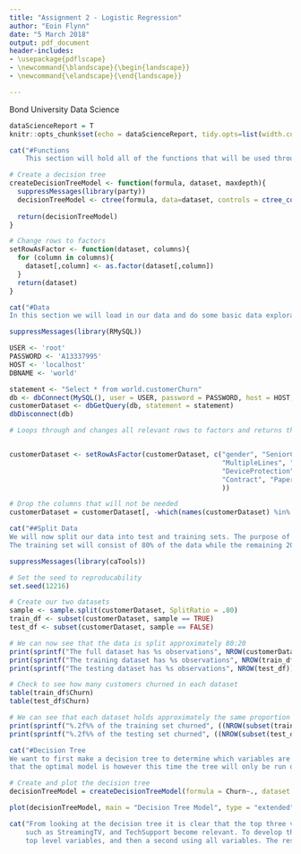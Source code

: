 ```yaml
---
title: "Assignment 2 - Logistic Regression"
author: "Eoin Flynn"
date: "5 March 2018"
output: pdf_document
header-includes:
- \usepackage{pdflscape}
- \newcommand{\blandscape}{\begin{landscape}}
- \newcommand{\elandscape}{\end{landscape}}

---
```


\centering
Bond University\linebreak
Data Science


\raggedright
\clearpage
\tableofcontents
\clearpage

```r
dataScienceReport = T
knitr::opts_chunk$set(echo = dataScienceReport, tidy.opts=list(width.cutoff=60),tidy=TRUE)
```

```r
cat("#Functions
    This section will hold all of the functions that will be used throughout this markdown.")
```
```r
# Create a decision tree
createDecisionTreeModel <- function(formula, dataset, maxdepth){
  suppressMessages(library(party))
  decisionTreeModel <- ctree(formula, data=dataset, controls = ctree_control(maxdepth = maxdepth))
  
  return(decisionTreeModel)
}

# Change rows to factors
setRowAsFactor <- function(dataset, columns){
  for (column in columns){
    dataset[,column] <- as.factor(dataset[,column])
  }
  return(dataset)
}

```



```r
cat("#Data
In this section we will load in our data and do some basic data exploration.")
```
```r
suppressMessages(library(RMySQL))

USER <- 'root'
PASSWORD <- 'A13337995'
HOST <- 'localhost'
DBNAME <- 'world'

statement <- "Select * from world.customerChurn"
db <- dbConnect(MySQL(), user = USER, password = PASSWORD, host = HOST, dbname = DBNAME, port=3306)
customerDataset <- dbGetQuery(db, statement = statement)
dbDisconnect(db)

# Loops through and changes all relevant rows to factors and returns the dataset post modification


customerDataset <- setRowAsFactor(customerDataset, c("gender", "SeniorCitizen", "Partner", "Dependents", "PhoneService",
                                                     "MultipleLines", "InternetService", "OnlineSecurity", "OnlineBackup",
                                                     "DeviceProtection","TechSupport", "StreamingTV", "StreamingMovies",
                                                     "Contract", "PaperlessBilling", "PaymentMethod", "Churn"
                                                     ))

# Drop the columns that will not be needed
customerDataset = customerDataset[, -which(names(customerDataset) %in% c("customerID"))]

```


```r
cat("##Split Data
We will now split our data into test and training sets. The purpose of this is to create a sample of data that the model has never seen before in order to gauge its accuracy. 
The training set will consist of 80% of the data while the remaining 20% will constitute the test set.")
```
```r
suppressMessages(library(caTools))

# Set the seed to reproducability
set.seed(12216)

# Create our two datasets
sample <- sample.split(customerDataset, SplitRatio = .80)
train_df <- subset(customerDataset, sample == TRUE)
test_df <- subset(customerDataset, sample == FALSE)

# We can now see that the data is split approximately 80:20
print(sprintf("The full dataset has %s observations", NROW(customerDataset)))
print(sprintf("The training dataset has %s observations", NROW(train_df)))
print(sprintf("The testing dataset has %s observations", NROW(test_df)))

# Check to see how many customers churned in each dataset
table(train_df$Churn)
table(test_df$Churn)

# We can see that each dataset holds approximately the same proportion of customers who churned
print(sprintf("%.2f%% of the training set churned", ((NROW(subset(train_df, Churn=="Yes")))/NROW(train_df)*100)))
print(sprintf("%.2f%% of the testing set churned", ((NROW(subset(test_df, Churn=="Yes")))/NROW(test_df)*100)))
```


```r
cat("#Decision Tree
We want to first make a decision tree to determine which variables are best able to predict whether a customer will churn. We already know from our previous report
that the optimal model is however this time the tree will only be run on the training dataset.")
```
```r
# Create and plot the decision tree
decisionTreeModel = createDecisionTreeModel(formula = Churn~., dataset = train_df, maxdepth = 5)
```
\blandscape
```r
plot(decisionTreeModel, main = "Decision Tree Model", type = "extended", newpage = TRUE)
```
\elandscape
```r
cat("From looking at the decision tree it is clear that the top three variables are Contract, InternetService, and Tenure. Below those three levels, other variables
    such as StreamingTV, and TechSupport become relevant. To develop the best performing model with this dataset we will create a regression using only those three
    top level variables, and then a second using all variables. The results from each model will then be compared before the best model is presented to management.")
```


